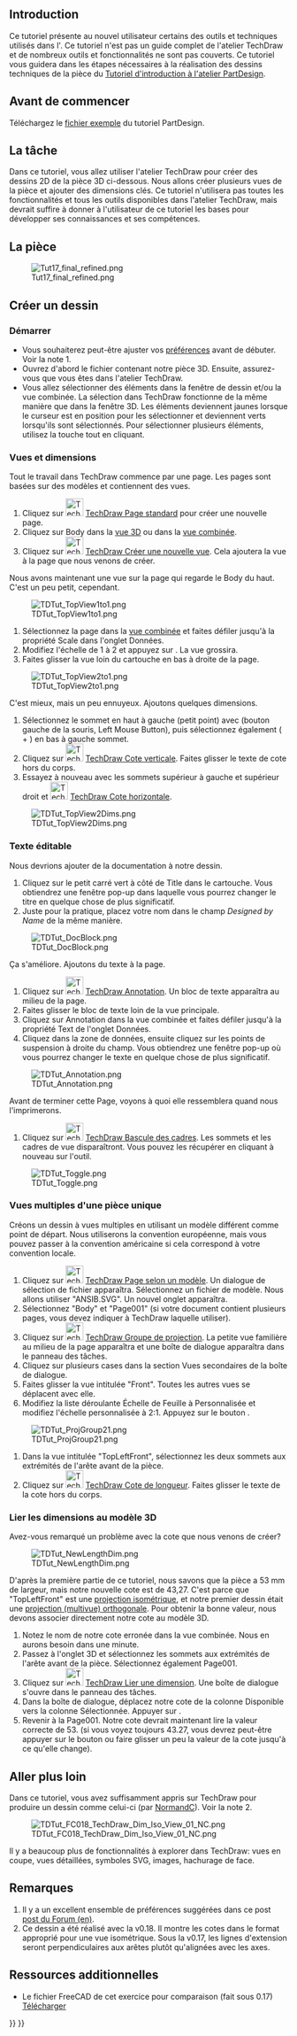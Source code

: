 <languages/>

{{TutorialInfo/fr
|Topic=Dessin technique
|Level=Débutant
|Author=[[User:WandererFan|WandererFan]]
|Time=Moins d'une heure
|FCVersion=0.17 ou ultérieur
|Files=[https://github.com/FreeCAD/Examples/blob/master/Basic_Part_Design_Tutorial_Example_017_Files/Basic_Part_Design_Tutorial_017.fcstd?raw=true Exemple sous 0.17 PartDesign]<br/>[https://github.com/FreeCAD/Examples/blob/master/Basic_TechDraw_Tutorial_Example_Files/Basic_TechDraw_Tutorial.fcstd?raw=true Exemple tutoriel TechDraw]
}}

==Introduction==

Ce tutoriel présente au nouvel utilisateur certains des outils et techniques utilisés dans l'{{KEY|[[Image:Workbench_TechDraw.svg|24px]] [[TechDraw_Workbench/fr|atelier de dessin technique TechDraw]]}}. Ce tutoriel n'est pas un guide complet de l'atelier TechDraw et de nombreux outils et fonctionnalités ne sont pas couverts. Ce tutoriel vous guidera dans les étapes nécessaires à la réalisation des dessins techniques de la pièce du [[Basic_Part_Design_Tutorial_017/fr|Tutoriel d'introduction à l'atelier PartDesign]].

<span id="Before_You_Begin"></span>
== Avant de commencer ==

Téléchargez le [https://github.com/FreeCAD/Examples/blob/master/Basic_Part_Design_Tutorial_Example_017_Files/Basic_Part_Design_Tutorial_017.fcstd?raw=true fichier exemple] du tutoriel PartDesign. 

<span id="The_Task"></span>
== La tâche ==

Dans ce tutoriel, vous allez utiliser l'atelier TechDraw pour créer des dessins 2D de la pièce 3D ci-dessous. Nous allons créer plusieurs vues de la pièce et ajouter des dimensions clés. Ce tutoriel n'utilisera pas toutes les fonctionnalités et tous les outils disponibles dans l'atelier TechDraw, mais devrait suffire à donner à l'utilisateur de ce tutoriel les bases pour développer ses connaissances et ses compétences. 

<span id="The_Part"></span>
==La pièce==

[[Image:Tut17_final_refined.png|center]]

<span id="Creating_a_Drawing"></span>
==Créer un dessin==

<span id="Startup"></span>
===Démarrer===

* Vous souhaiterez peut-être ajuster vos [[TechDraw_Preferences/fr|préférences]] avant de débuter. Voir la note 1.
* Ouvrez d'abord le fichier contenant notre pièce 3D. Ensuite, assurez-vous que vous êtes dans l'atelier TechDraw.
* Vous allez sélectionner des éléments dans la fenêtre de dessin et/ou la vue combinée. La sélection dans TechDraw fonctionne de la même manière que dans la fenêtre 3D. Les éléments deviennent jaunes lorsque le curseur est en position pour les sélectionner et deviennent verts lorsqu'ils sont sélectionnés. Pour sélectionner plusieurs éléments, utilisez la touche {{KEY|Ctrl}} tout en cliquant.

<span id="Views_and_Dimensions"></span>
===Vues et dimensions===

Tout le travail dans TechDraw commence par une page. Les pages sont basées sur des modèles et contiennent des vues.
# Cliquez sur [[Image:TechDraw_PageDefault.svg|32px]] [[TechDraw_PageDefault/fr|TechDraw Page standard]] pour créer une nouvelle page.
# Cliquez sur Body dans la [[3D_view/fr|vue 3D]] ou dans la [[Combo_view/fr|vue combinée]].
# Cliquez sur [[Image:TechDraw_View.svg|32px]] [[TechDraw_View/fr|TechDraw Créer une nouvelle vue]]. Cela ajoutera la vue à la page que nous venons de créer.

Nous avons maintenant une vue sur la page qui regarde le Body du haut. C'est un peu petit, cependant. 

[[Image:TDTut_TopView1to1.png|center]]

# Sélectionnez la page dans la [[Combo_view/fr|vue combinée]] et faites défiler jusqu'à la propriété Scale dans l'onglet Données.
# Modifiez l'échelle de 1 à 2 et appuyez sur {{KEY|Entrée}}. La vue grossira.
# Faites glisser la vue loin du cartouche en bas à droite de la page.

[[Image:TDTut_TopView2to1.png|center]]

C'est mieux, mais un peu ennuyeux. Ajoutons quelques dimensions.
# Sélectionnez le sommet en haut à gauche (petit point) avec {{KEY|LMB}} (bouton gauche de la souris, Left Mouse Button), puis sélectionnez également ({{KEY|Ctrl}} + {{KEY|LMB}}) en bas à gauche sommet. 
# Cliquez sur [[Image:TechDraw_VerticalDimension.svg|32px]] [[TechDraw_VerticalDimension/fr|TechDraw Cote verticale]]. Faites glisser le texte de cote hors du corps.
# Essayez à nouveau avec les sommets supérieur à gauche et supérieur droit et [[Image:TechDraw_HorizontalDimension.svg|32px]] [[TechDraw_HorizontalDimension/fr|TechDraw Cote horizontale]].

[[Image:TDTut_TopView2Dims.png|center]]

<span id="Editable_Text"></span>
===Texte éditable===

Nous devrions ajouter de la documentation à notre dessin.

# Cliquez sur le petit carré vert à côté de Title dans le cartouche. Vous obtiendrez une fenêtre pop-up dans laquelle vous pourrez changer le titre en quelque chose de plus significatif.
# Juste pour la pratique, placez votre nom dans le champ ''Designed by Name'' de la même manière. 

[[Image:TDTut_DocBlock.png|center]]

Ça s'améliore. Ajoutons du texte à la page. 

# Cliquez sur [[Image:TechDraw_Annotation.svg|32px]] [[TechDraw_Annotation/fr|TechDraw Annotation]]. Un bloc de texte apparaîtra au milieu de la page.
# Faites glisser le bloc de texte loin de la vue principale.
# Cliquez sur Annotation dans la vue combinée et faites défiler jusqu'à la propriété Text de l'onglet Données.
# Cliquez dans la zone de données, ensuite cliquez sur les points de suspension à droite du champ. Vous obtiendrez une fenêtre pop-up où vous pourrez changer le texte en quelque chose de plus significatif. 

[[Image:TDTut_Annotation.png|center]]

Avant de terminer cette Page, voyons à quoi elle ressemblera quand nous l'imprimerons.

# Cliquez sur [[Image:TechDraw_ToggleFrame.svg|32px]] [[TechDraw_ToggleFrame/fr|TechDraw Bascule des cadres]]. Les sommets et les cadres de vue disparaîtront. Vous pouvez les récupérer en cliquant à nouveau sur l'outil. 

[[Image:TDTut_Toggle.png|center]]

<span id="Multiple_Views_of_a_Single_Part"></span>
=== Vues multiples d'une pièce unique ===

Créons un dessin à vues multiples en utilisant un modèle différent comme point de départ. Nous utiliserons la convention européenne, mais vous pouvez passer à la convention américaine si cela correspond à votre convention locale. 

# Cliquez sur [[Image:TechDraw_PageTemplate.svg|32px]] [[TechDraw_PageTemplate/fr|TechDraw Page selon un modèle]]. Un dialogue de sélection de fichier apparaîtra. Sélectionnez un fichier de modèle. Nous allons utiliser "ANSIB.SVG". Un nouvel onglet apparaîtra.
# Sélectionnez "Body" et "Page001" (si votre document contient plusieurs pages, vous devez indiquer à TechDraw laquelle utiliser).
# Cliquez sur [[Image:TechDraw_ProjectionGroup.svg|32px]] [[TechDraw_ProjectionGroup/fr|TechDraw Groupe de projection]]. La petite vue familière au milieu de la page apparaîtra et une boîte de dialogue apparaîtra dans le panneau des tâches.
# Cliquez sur plusieurs cases dans la section Vues secondaires de la boîte de dialogue.
# Faites glisser la vue intitulée "Front". Toutes les autres vues se déplacent avec elle.
# Modifiez la liste déroulante Échelle de Feuille à Personnalisée et modifiez l'échelle personnalisée à 2:1. Appuyez sur le bouton {{Button|OK}}.

[[Image:TDTut_ProjGroup21.png|center]]

# Dans la vue intitulée "TopLeftFront", sélectionnez les deux sommets aux extrémités de l'arête avant de la pièce.
# Cliquez sur [[Image:TechDraw_LengthDimension.svg|32px]] [[TechDraw_LengthDimension/fr|TechDraw Cote de longueur]]. Faites glisser le texte de la cote hors du corps.

<span id="Linking_Dimensions_to_3D_Model"></span>
=== Lier les dimensions au modèle 3D ===

Avez-vous remarqué un problème avec la cote que nous venons de créer? 

[[Image:TDTut_NewLengthDim.png|center]]

D'après la première partie de ce tutoriel, nous savons que la pièce a 53 mm de largeur, mais notre nouvelle cote est de 43,27. C'est parce que "TopLeftFront" est une [https://fr.wikipedia.org/wiki/Perspective_isom%C3%A9trique projection isométrique], et notre premier dessin était une [https://fr.wikipedia.org/wiki/Projection_orthogonale projection (multivue) orthogonale]. Pour obtenir la bonne valeur, nous devons associer directement notre cote au modèle 3D. 

# Notez le nom de notre cote erronée dans la vue combinée. Nous en aurons besoin dans une minute.
# Passez à l'onglet 3D et sélectionnez les sommets aux extrémités de l'arête avant de la pièce. Sélectionnez également Page001.
# Cliquez sur [[Image:TechDraw_LinkDimension.svg|32px]] [[TechDraw_LinkDimension/fr|TechDraw Lier une dimension]]. Une boîte de dialogue s'ouvre dans le panneau des tâches.
# Dans la boîte de dialogue, déplacez notre cote de la colonne Disponible vers la colonne Sélectionnée. Appuyer sur {{Button|OK}}.
# Revenir à la Page001. Notre cote devrait maintenant lire la valeur correcte de 53. (si vous voyez toujours 43.27, vous devrez peut-être appuyer sur le bouton {{Button|Recalculer}} ou faire glisser un peu la valeur de la cote jusqu'à ce qu'elle change).

<span id="Going_Further"></span>
== Aller plus loin ==

Dans ce tutoriel, vous avez suffisamment appris sur TechDraw pour produire un dessin comme celui-ci (par [[User:Normandc|NormandC]]). Voir la note 2.

[[Image:TDTut_FC018_TechDraw_Dim_Iso_View_01_NC.png|center]]


Il y a beaucoup plus de fonctionnalités à explorer dans TechDraw: vues en coupe, vues détaillées, symboles SVG, images, hachurage de face.

<span id="Notes"></span>
== Remarques ==

# Il y a un excellent ensemble de préférences suggérées dans ce post [https://www.forum.freecadweb.org/viewtopic.php?f=3&t=30083#p248189 post du Forum (en)].
# Ce dessin a été réalisé avec la v0.18. Il montre les cotes dans le format approprié pour une vue isométrique. Sous la v0.17, les lignes d'extension seront perpendiculaires aux arêtes plutôt qu'alignées avec les axes. 

<span id="Additional_Resources"></span>
== Ressources additionnelles ==

*Le fichier FreeCAD de cet exercice pour comparaison (fait sous 0.17) [https://github.com/FreeCAD/Examples/blob/master/Basic_TechDraw_Tutorial_Example_Files/Basic_TechDraw_Tutorial.fcstd?raw=true Télécharger]


{{TechDraw Tools navi{{#translation:}}}}
{{Userdocnavi{{#translation:}}}}